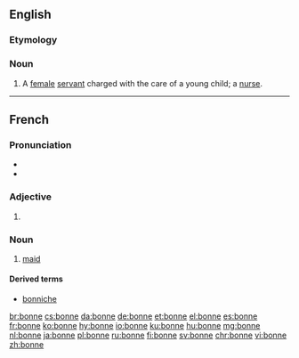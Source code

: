 ==English==

===Etymology===
{{etyl|fr|en}}

===Noun===
{{en-noun}}

# A [[female]] [[servant]] charged with the care of a young child; a [[nurse]].

{{Webster 1913}}

----

==French==

===Pronunciation===
* {{audio|Fr-bonne.ogg|audio|lang=fr}}
* {{IPA|lang=fr|/bɔn/}}

===Adjective===
{{head|fr|adjective form}}

# {{feminine of|bon|lang=fr}}

===Noun===
{{fr-noun|f}}

# [[maid]]

====Derived terms====
* [[bonniche]]

[[br:bonne]]
[[cs:bonne]]
[[da:bonne]]
[[de:bonne]]
[[et:bonne]]
[[el:bonne]]
[[es:bonne]]
[[fr:bonne]]
[[ko:bonne]]
[[hy:bonne]]
[[io:bonne]]
[[ku:bonne]]
[[hu:bonne]]
[[mg:bonne]]
[[nl:bonne]]
[[ja:bonne]]
[[pl:bonne]]
[[ru:bonne]]
[[fi:bonne]]
[[sv:bonne]]
[[chr:bonne]]
[[vi:bonne]]
[[zh:bonne]]